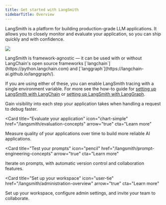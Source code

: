 ```yaml
---
title: Get started with LangSmith
sidebarTitle: Overview
---
```


LangSmith is a platform for building production-grade LLM applications. It allows you to closely monitor and evaluate your application, so you can ship quickly and with confidence.

![](/langsmith/images/ls-diagram.png)

<Tip>
  LangSmith is framework-agnostic — it can be used with or without LangChain's open source frameworks [`langchain`](https://python.langchain.com) and [`langgraph`](https://langchain-ai.github.io/langgraph/).

  If you are using either of these, you can enable LangSmith tracing with a single environment variable. For more see the how-to guide for [setting up LangSmith with LangChain](/langsmith/trace-with-langchain) or [setting up LangSmith with LangGraph](/langsmith/trace-with-langgraph).
</Tip>

<Columns cols={2}>
  <Card
  title="Start tracing"
  icon="magnifying-glass"
  href="/langsmith/observability-concepts"
  arrow="true"
  cta="Learn more"
>
   Gain visibility into each step your application takes when handling a request to debug faster.  
  </Card>

  <Card
  title="Evaluate your application"
  icon="chart-simple"
  href="/langsmith/evaluation-concepts"
  arrow="true"
  cta="Learn more"
>
   Measure quality of your applications over time to build more reliable AI applications.

  </Card>

  <Card
  title="Test your prompts"
  icon="pencil"
  href="/langsmith/prompt-engineering-concepts"
  arrow="true"
  cta="Learn more"
>
Iterate on prompts, with automatic version control and collaboration features.
  </Card>

  <Card
  title="Set up your workspace"
  icon="user-tie"
  href="/langsmith/administration-overview"
  arrow="true"
  cta="Learn more"
>
Set up your workspace, configure admin settings, and invite your team to collaborate.
  </Card>
</Columns>
